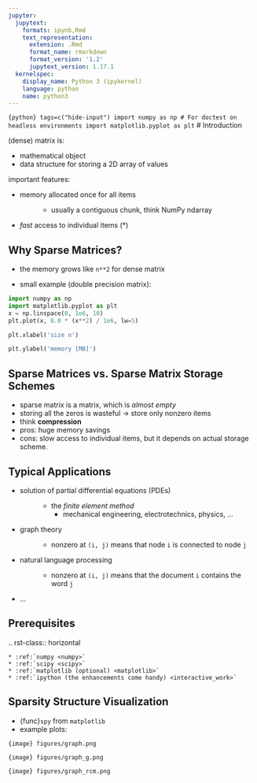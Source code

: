 ```yaml
---
jupyter:
  jupytext:
    formats: ipynb,Rmd
    text_representation:
      extension: .Rmd
      format_name: rmarkdown
      format_version: '1.2'
      jupytext_version: 1.17.1
  kernelspec:
    display_name: Python 3 (ipykernel)
    language: python
    name: python3
---
```


```{python} tags=c("hide-input")
import numpy as np
# For doctest on headless environments
import matplotlib.pyplot as plt
```
# Introduction

(dense) matrix is:

- mathematical object
- data structure for storing a 2D array of values

important features:

- memory allocated once for all items
  : - usually a contiguous chunk, think NumPy ndarray
- *fast* access to individual items (\*)

## Why Sparse Matrices?

- the memory grows like `n**2` for dense matrix

- small example (double precision matrix):

```python
import numpy as np
import matplotlib.pyplot as plt
x = np.linspace(0, 1e6, 10)
plt.plot(x, 8.0 * (x**2) / 1e6, lw=5)
```

```python
plt.xlabel('size n')
```

```python
plt.ylabel('memory [MB]')
```

## Sparse Matrices vs. Sparse Matrix Storage Schemes

- sparse matrix is a matrix, which is *almost empty*
- storing all the zeros is wasteful -> store only nonzero items
- think **compression**
- pros: huge memory savings
- cons: slow access to individual items, but it depends on actual storage scheme.

## Typical Applications

- solution of partial differential equations (PDEs)
  : - the *finite element method*
    - mechanical engineering, electrotechnics, physics, ...

- graph theory
  : - nonzero at `(i, j)` means that node `i` is connected to node `j`

- natural language processing
  : - nonzero at `(i, j)` means that the document `i` contains the word `j`

- ...

## Prerequisites

.. rst-class:: horizontal

    * :ref:`numpy <numpy>`
    * :ref:`scipy <scipy>`
    * :ref:`matplotlib (optional) <matplotlib>`
    * :ref:`ipython (the enhancements come handy) <interactive_work>`

## Sparsity Structure Visualization

- {func}`spy` from `matplotlib`
- example plots:

```{image} figures/graph.png
```

```{image} figures/graph_g.png
```

```{image} figures/graph_rcm.png
```